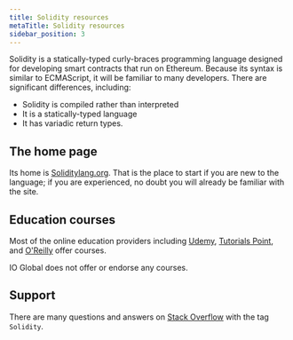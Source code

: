 ```yaml
---
title: Solidity resources
metaTitle: Solidity resources
sidebar_position: 3
---
```


Solidity is a statically-typed curly-braces programming language designed for
developing smart contracts that run on Ethereum. Because its syntax is similar
to ECMAScript, it will be familiar to many developers. There are significant
differences, including:

- Solidity is compiled rather than interpreted
- It is a statically-typed language
- It has variadic return types.

## The home page

Its home is [Soliditylang.org](https://soliditylang.org/). That is the place to
start if you are new to the language; if you are experienced, no doubt you will
already be familiar with the site.

## Education courses

Most of the online education providers including [Udemy](https://udemy.com),
[Tutorials Point](https://www.tutorialspoint.com/index.htm), and
[O'Reilly](https://www.oreilly.com/) offer courses.

IO Global does not offer or endorse any courses.

## Support

There are many questions and answers on
[Stack Overflow](https://stackoverflow.com/questions/tagged/solidity) with the
tag `Solidity`.
